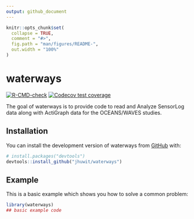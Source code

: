 ```yaml
---
output: github_document
---
```


<!-- README.md is generated from README.Rmd. Please edit that file -->

```r
knitr::opts_chunk$set(
  collapse = TRUE,
  comment = "#>",
  fig.path = "man/figures/README-",
  out.width = "100%"
)
```

# waterways

<!-- badges: start -->
[![R-CMD-check](https://github.com/jhuwit/waterways/actions/workflows/R-CMD-check.yaml/badge.svg)](https://github.com/jhuwit/waterways/actions/workflows/R-CMD-check.yaml)
[![Codecov test coverage](https://codecov.io/gh/jhuwit/waterways/graph/badge.svg)](https://app.codecov.io/gh/jhuwit/waterways)
<!-- badges: end -->

The goal of waterways is to provide code to read and Analyze SensorLog data along with ActiGraph data for the OCEANS/WAVES studies.

## Installation

You can install the development version of waterways from [GitHub](https://github.com/) with:

``` r
# install.packages("devtools")
devtools::install_github("jhuwit/waterways")
```

## Example

This is a basic example which shows you how to solve a common problem:

```r
library(waterways)
## basic example code
```
